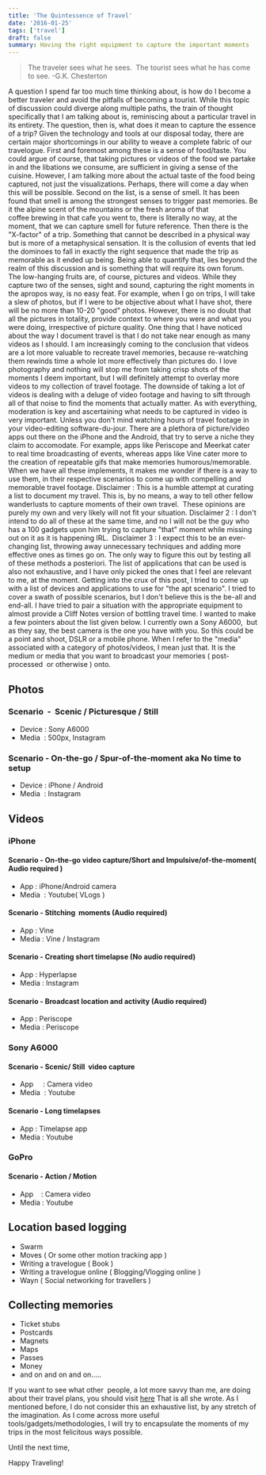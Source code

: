 ```yaml
---
title: 'The Quintessence of Travel'
date: '2016-01-25'
tags: ['travel']
draft: false
summary: Having the right equipment to capture the important moments
---
```


> The traveler sees what he sees.  The tourist sees what he has come to see. -G.K. Chesterton

A question I spend far too much time thinking about, is how do I become a better traveler and avoid the pitfalls of becoming a tourist. While this topic of discussion could diverge along multiple paths, the train of thought specifically that I am talking about is, reminiscing about a particular travel in its entirety. The question, then is, what does it mean to capture the essence of a trip? Given the technology and tools at our disposal today, there are certain major shortcomings in our ability to weave a complete fabric of our travelogue.
First and foremost among these is a sense of food/taste. You could argue of course, that taking pictures or videos of the food we partake in and the libations we consume, are sufficient in giving a sense of the cuisine. However, I am talking more about the actual taste of the food being captured, not just the visualizations. Perhaps, there will come a day when this will be possible.
Second on the list, is a sense of smell. It has been found that smell is among the strongest senses to trigger past memories. Be it the alpine scent of the mountains or the fresh aroma of that coffee brewing in that cafe you went to, there is literally no way, at the moment, that we can capture smell for future reference.
Then there is the "X-factor" of a trip. Something that cannot be described in a physical way but is more of a metaphysical sensation. It is the collusion of events that led the dominoes to fall in exactly the right sequence that made the trip as memorable as it ended up being. Being able to quantify that, lies beyond the realm of this discussion and is something that will require its own forum.
The low-hanging fruits are, of course, pictures and videos. While they capture two of the senses, sight and sound, capturing the right moments in the apropos way, is no easy feat. For example, when I go on trips, I will take a slew of photos, but if I were to be objective about what I have shot, there will be no more than 10-20 "good" photos. However, there is no doubt that all the pictures in totality, provide context to where you were and what you were doing, irrespective of picture quality.
One thing that I have noticed about the way I document travel is that I do not take near enough as many videos as I should. I am increasingly coming to the conclusion that videos are a lot more valuable to recreate travel memories, because re-watching them rewinds time a whole lot more effectively than pictures do. I love photography and nothing will stop me from taking crisp shots of the moments I deem important, but I will definitely attempt to overlay more videos to my collection of travel footage. The downside of taking a lot of videos is dealing with a deluge of video footage and having to sift through all of that noise to find the moments that actually matter. As with everything, moderation is key and ascertaining what needs to be captured in video is very important. Unless you don't mind watching hours of travel footage in your video-editing software-du-jour.
There are a plethora of picture/video apps out there on the iPhone and the Android, that try to serve a niche they claim to accomodate. For example, apps like Periscope and Meerkat cater to real time broadcasting of events, whereas apps like Vine cater more to the creation of repeatable gifs that make memories humorous/memorable. When we have all these implements, it makes me wonder if there is a way to use them, in their respective scenarios to come up with compelling and memorable travel footage.
Disclaimer : This is a humble attempt at curating a list to document my travel. This is, by no means, a way to tell other fellow wanderlusts to capture moments of their own travel.  These opinions are purely my own and very likely will not fit your situation.
Disclaimer 2 : I don't intend to do all of these at the same time, and no I will not be the guy who has a 100 gadgets upon him trying to capture "that" moment while missing out on it as it is happening IRL. 
Disclaimer 3 : I expect this to be an ever-changing list, throwing away unnecessary techniques and adding more effective ones as times go on. The only way to figure this out by testing all of these methods a posteriori. The list of applications that can be used is also not exhaustive, and I have only picked the ones that I feel are relevant to me, at the moment.
Getting into the crux of this post, I tried to come up with a list of devices and applications to use for "the apt scenario". I tried to cover a swath of possible scenarios, but I don't believe this is the be-all and end-all. I have tried to pair a situation with the appropriate equipment to almost provide a Cliff Notes version of bottling travel time.
I wanted to make a few pointers about the list given below. I currently own a Sony A6000,  but as they say, the best camera is the one you have with you. So this could be a point and shoot, DSLR or a mobile phone. When I refer to the "media" associated with a category of photos/videos, I mean just that. It is the medium or media that you want to broadcast your memories ( post-processed  or otherwise ) onto.

## Photos

### Scenario  -  Scenic / Picturesque / Still 

- Device : Sony A6000
- Media  : 500px, Instagram

### Scenario - On-the-go / Spur-of-the-moment aka No time to setup

- Device : iPhone / Android
- Media  : Instagram

## Videos

### iPhone

#### Scenario - On-the-go video capture/Short and Impulsive/of-the-moment( Audio required )

- App : iPhone/Android camera
- Media  : Youtube( VLogs )

#### Scenario - Stitching  moments (Audio required)

- App : Vine
- Media : Vine / Instagram

#### Scenario - Creating short timelapse (No audio required)

- App : Hyperlapse
- Media : Instagram

#### Scenario - Broadcast location and activity (Audio required) 

- App : Periscope
- Media : Periscope

### Sony A6000

#### Scenario - Scenic/ Still  video capture 

- App     : Camera video
- Media  : Youtube

#### Scenario - Long timelapses 

- App : Timelapse app
- Media : Youtube

### GoPro

#### Scenario - Action / Motion 

- App    : Camera video
- Media : Youtube

## Location based logging

- Swarm
- Moves ( Or some other motion tracking app )
- Writing a travelogue ( Book )
- Writing a travelogue online ( Blogging/Vlogging online )
- Wayn ( Social networking for travellers )

## Collecting memories 

- Ticket stubs
- Postcards
- Magnets
- Maps
- Passes
- Money
- and on and on and on.....

If you want to see what other  people, a lot more savvy than me, are doing about their travel plans, you should visit [here](https://www.pinterest.com/explore/travel-memories/">https://www.pinterest.com/explore/travel-memories)
That is all she wrote. As I mentioned before, I do not consider this an exhaustive list, by any stretch of the imagination. As I come across more useful tools/gadgets/methodologies, I will try to encapsulate the moments of my trips in the most felicitous ways possible.

Until the next time,

Happy Traveling!
